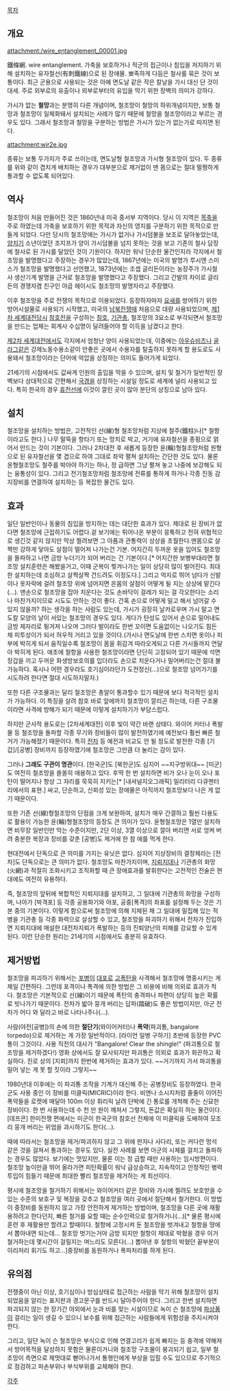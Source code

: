 [[목차]]
== 개요 ==
attachment:/wire_entanglement_00001.jpg

鐵條網. wire entanglement. 가축을 보호하거나 적군의 접근이나 침입을 저지하기 위해 설치하는 유자철선(有刺鐵線)으로 된 장애물. 뾰족하게 다듬은 철사를 묶은 것이 보통이다. 최근 군용으로 사용되는 것은 아예 면도날 같은 작은 칼날을 가시 대신 단 것이 대세. 주로 외부로의 유출이나 외부로부터의 유입을 막기 위한 장벽의 의미가 강하다.

가시가 없는 '''철망'''과는 분명히 다른 개념이며, 철조망이 철망의 하위개념이지만, 보통 철망과 철조망이 일체화돼서 설치되는 사례가 많기 때문에 철망을 철조망이라고 부르는 경우도 있다. 그래서 철조망과 철망을 구분하는 방법은 가시가 있는가 없는가로 따지면 된다.


attachment:wir2e.jpg

종류는 보통 두가지가 주로 쓰이는데, 면도날형 철조망과 가시형 철조망이 있다. 두 종류를 위와 같이 겹치게 배치하는 경우가 대부분으로 제거없이 맨 몸으로는 절대 멀쩡하게 통과할 수 없도록 되어있다.   

== 역사 ==
철조망이 처음 만들어진 것은 1860년내 미국 중서부 지역이다. 당시 이 지역은 [[목축]]을 주로 하였는데 가축을 보호하기 위한 목적과 자신의 영지를 구분하기 위한 목적으로 만들게 되었다. 다만 당시의 철조망에는 가시가 없거나 가시덤불을 보조로 달아놓았는데, [[양치기]] 소년이었던 조지프가 양이 가시덤불을 넘지 못하는 것을 보고 기존의 철사 담장에 철사로 된 가시를 달았던 것이 기원이다. 하지만 워낙 단순한 물건인지라 각지에서 철조망을 발명했다고 주장하는 경우가 많았는데, 1867년에는 미국의 발명가 루시엔 스미스가 철조망을 발명했다고 선언했고, 1873년에는 조셉 글리든이라는 농장주가 가시철사 생산기계 발명을 근거로 철조망을 발명했다고 주장했다. 그리고 간발의 차이로 글리든의 경쟁자겸 친구인 야곱 헤이시도 철조망의 발명자라고 주장했다.

이후 철조망을 주로 전쟁의 목적으로 이용되었다. 등장하자마자 [[요새]]를 방어하기 위한 방어시설물로 사용되기 시작했고, 미국의 [[남북전쟁]]때 처음으로 대량 사용되었으며, [[제1차 세계대전]]당시 [[참호전]]을 구성하는 [[참호]], [[기관총]], 철조망의 3요소로 부각되면서 철조망을 만드는 업체는 회계사 수십명이 달려들어야 할 이득을 남겼다고 한다.

[[제2차 세계대전]]에서도 각지에서 엄청난 양이 사용되었는데, 이중에는 [[아우슈비츠]]나 [[굴라그]]같은 강제노동수용소같이 안좋은 곳에서 수용자를 탈출하지 못하게 할 용도로도 사용돼서 철조망이라는 단어에 억압을 상징하는 의미도 들어가게 되었다.

21세기의 시점에서도 값싸게 인원의 출입을 막을 수 있으며, 설치 및 철거가 일반적인 장벽보다 상대적으로 간편해서 [[국경]]을 상징하는 시설일 정도로 세계에 널리 사용되고 있다. 특히 한국의 경우 [[휴전선]]에 이것이 깔린 곳이 많아 분단의 상징으로 남아 있다.

== 설치 ==
철조망을 설치하는 방법은, 고전적인 선(線)형 철조망처럼 지상에 철주(鐵柱)나[* 철항이라고도 한다.] 나무 말뚝을 항타기 또는 망치로 박고, 거기에 유자철선을 종횡으로 얽어서 만드는 것이 기본이다. 그러나 2차대전 후 새롭게 등장한 윤(輪)형철조망처럼 원형으로 된 유자철선을 몇 겹으로 하여 그대로 좌악 펼쳐 설치하는 간단한 것도 있다. 물론 윤형철조망도 철주를 박아야 하기는 하나, 정 급하면 그냥 펼쳐 놓고 나중에 보강해도 되는 융통성이 있다. 그리고 전기철조망처럼 철조망에 전류를 통하게 하거나 각종 진동 감지장비를 연결하여 설치하는 등 복잡한 물건도 있다.

== 효과 ==
일단 일반인이나 동물의 침입을 방지하는 데는 대단한 효과가 있다. 제대로 된 장비가 없다면 철조망에 근접하기도 어렵다.겉 보기에는 튀어나온 부분이 뭉툭하고 전혀 위협적으로 생긴것 같지 않지만 막상 찔려보면 그 아픔과 관통력이 상상을 초월한다.맨몸으로 살짝만 강하게 닿아도 살점이 떨어져 나가는건 기본. 어지간히 두꺼운 옷을 입어도 철조망을 돌파하고 나면 금방 누더기가 되어 버리는 건 기본이다.[* 어지간한 보병부대라면 철조망 설치훈련은 해봤을거고, 이때 군복이 찢겨나가는 일이 상당히 많이 벌어진다. 최대한 설치하는데 조심하고 살짝살짝 건드려도 이정도다.] 그리고 억지로 뛰어 넘다가 신발이나 옷자락에 걸려 철조망 위에 넘어지면 온몸의 살점이 어떻게 될 지는 상상에 맡긴다(…). 맨손으로 철조망을 잡아 치운다는 것도 손바닥이 걸레가 되는 걸 각오한다는 소리나 마찬가지이므로 시도도 안하는 것이 좋다. 간혹 손으로 어떻게 밀고 해서 넘어갈 수 있지 않을까? 하는 생각을 하는 사람도 있는데, 가시가 굉장히 날카로우며 가시 말고 면도칼 모양의 날이 서있는 철조망의 경우도 있다. 게다가 탄성도 있어서 손으로 밀어내도 금방 제자리로 튕겨져 나오며 그러다 발이라도 한번 꼬이면 도움없이는 나오기도 힘든 채 피투성이가 되서 허우적 거리고 있을 것이다.(가시나 면도날에 한번 스치면 옷이나 피부에 박히게 되서 움직일수록 철조망이 몸을 휘감겨 따라오게되고 다른 가시들까지 연달아 박히게 된다. 애초에 철항을 사용한 철조망이라면 단단히 고정되어 있기 때문에 석면장갑을 끼고 두꺼운 화생방보호의를 입더라도 손으로 치운다거나 밀어버리는건 절대 불가능하다. 혹시나 어떤 경우라도 호기심이라던가 도전정신(...)으로 철조망 넘어가기를 시도하려 한다면 절대 시도하지말자.)

또한 다른 구조물과는 달리 철조망은 총알이 통과할수 있기 때문에 보다 적극적인 설치가 가능하다. 이 특징을 살려 참호 바로 앞에까지 철조망이 깔리곤 하는데, 다른 구조물이라면 사격에 방해가 되기 때문에 이렇게 설치하기가 부담스럽다.

하지만 군사적 용도로는 [2차세계대전] 이후 빛이 약간 바랜 상태다. 와이어 커터나 폭발물 등 철조망을 돌파할 각종 무기와 장비들이 많이 발전하였기에 예전보다 훨씬 빠른 철거가 가능해졌기 때문이다. 특히 [[전차]] 등 예전과 비교도 안 될 정도로 발전한 각종 [기갑]/[공병] 장비까지 등장하였기에 철조망은 그만큼 더 눌리는 감이 있다.

그러나 '''그래도 구관이 명관'''이다. [한국군]도 [북한군]도 심지어 ~~지구방위대~~ [미군]도 여전히 철조망을 쏠쏠히 애용하고 있다. 후딱 한 번 설치하면 비가 오나 눈이 오나 포탄이 떨어지나 항상 그 자리를 묵묵히 지키는[* [내셔널지오그래픽] 밀리터리 다큐멘터리에서의 표현.] 싸고, 단순하고, 신뢰성 있는 장애물은 아직까지 철조망보다 나은 게 없기 때문이다.

또한 기존 선(線)형철조망의 단점을 크게 보완하여, 설치가 매우 간결하고 훨씬 다용도로 활용이 가능한 윤(輪)형철조망의 등장도 큰 의미가 있다. 윤형철조망은 1열만 설치하면 비무장 일반인만 막는 수준이지만, 2단 이상, 3열 이상으로 깔아 버리면 서로 엉켜 버려 충분한 복장과 장비를 갖춘 [공병]도 제거에 한 참 애를 먹게 한다.

현대전에서 단독으로 큰 의미를 가지는 유닛은 없다. 심지어 지상장비의 결정체라는 [전차]도 단독으로는 큰 의미가 없다. 철조망도 마찬가지이며, [[지뢰]]지대나 기관총의 화망(火網)과 적절히 조화시키고 조직화할 때 큰 장애효과를 발휘한다는 고전적인 전술은 현대에도 여전히 유용하다.  

즉, 철조망의 앞뒤에 복합적인 지뢰지대를 설치하고, 그 일대에 기관총의 화망을 구성하며, 나아가 [박격포] 등 각종 공용화기와 야포, 공중[폭격]의 좌표를 설정해 두는 것은 기본 중의 기본이다. 이렇게 함으로써 철조망에 의해 지체된 채 그 일대에 밀집해 있는 적병을 기관총 등 각종 화력으로 살상할 수 있고, 철조망을 파괴하기 위해서 전차가 진입하면 지뢰지대에 매설한 대전차지뢰가 폭발하는 등의 진퇴양난의 피해를 강요할 수 있게 된다. 이런 단순한 원리는 21세기의 시점에서도 충분히 유효하다.

== 제거방법 ==
철조망을 파괴하기 위해서는 [[포병]]이 [[대포]]로 [[고폭탄]]을 사격해서 철조망에 명중시키는 게 제일 간편하다. 그런데 포격이나 폭격에 의한 방법은 그 비용에 비해 의외로 효과가 적다. 철조망은 기본적으로 선(線)이기 때문에 폭탄의 충격파나 파편이 상당히 높은 확률로 빗나가기 때문이다. 전차가 밟아 뭉개 버리는 답파(踏破)도 좋은 방법이지만, 아군 전차가 어디 와 달라고 바로 나타나주나(…). 

사람(야전[공병])의 손에 의한 '''절단기'''(와이어커터)나 '''폭약'''(파괴통, bangalore torpedo)으로 제거하는 게 가장 일반적이다. [라이언 일병 구하기] 초반에 등장한 PVC 통이 그것이다. 사용 직전의 대사가 "Bangalore! Clear the shingle!" (파괴통으로 철조망을 제거하겠다!) 영화 상에서도 잘 묘사되지만 파괴통은 의외로 효과가 화끈하고 확실하다. 진로 상의 [지뢰]까지 한번에 제거하는 효과가 있다. ~~거기까지 가서 파괴통을 밀어 넣는 게 못 할 짓이라 그렇지~~

1980년대 이후에는 이 파괴통 조작을 기계가 대신해 주는 공병장비도 등장하였다. 한국군도 사용 중인 이 장비를 미클릭(MICRIC)이라 한다. 비엔나 소시지처럼 줄줄이 이어진 폭약들을 로켓에 매달아 100m 이상 휘리릭 날려 단박에 긴 통로를 개척해 주는 신묘한 장비이다. 한 번 사용하는데 수 천 만 원이 깨져서 그렇지, 돈값은 확실히 하는 물건이다. [데프콘] 한미전쟁 편에서는 미군이 한국군의 참호선 전체에 이 미클릭을 도배하여 모조리 뭉개 버리는 위엄을 과시하기도 한다(…).

때에 따라서는 철조망을 제거/파괴하지 않고 그 위에 판자나 사다리, 또는 커다란 멍석 같은 것을 걸쳐서 통과하는 경우도 있다. 실전 사례를 보면 아군의 시체를 걸치고 돌파하는 경우도 많았다. 보기에는 멋있지만, 물론 이는 정 급할 때만 사용하는 임시방편이다. 철조망 높이만큼 뛰어 올라가면 피탄확률이 워낙 급상승하고, 지속적이고 안정적인 병력 투입이 힘들기 때문에 최대한 빨리 철조망을 제거하는 게 최선이다.

평시에 철조망을 철거하기 위해서는 와이어커터 같은 장비와 가시에 찔려도 보호받을 수 있는 수준의 보호구 및 복장을 갖추고 철조망을 여러 곳에서 절단해서 철거한다. 이 방법이 중장비를 동원하지 않고 가장 안전하게 제거하는 방법이며, 철조망을 다른 곳에 재활용하려고 한다던지, 빠른 철거를 요할 때는 순수인력으로 철거하거나(...)[* 물론 평시에 훈련 후 재활용만 할려고 할때이다. 철항에 고정시켜 둔 철조망을 벗겨내고 철항을 땅에서 뽑아내면 되는데... 철조망 벗기는거야 금방 되지만 철항이 제대로 박혔을 경우 이거 철거하는데 몇시간이 걸릴지는 며느리도 모른다(...) 뽑아낸 후 철항의 박혔던 끝부분이 이리저리 휘기도 하고...]중장비를 동원하거나 폭파처리를 하게 된다.

== 유의점 ==
전쟁중이 아닌 이상, 호기심이나 방심상태로 접근하는 사람을 막기 위해 철조망이 설치되었음을 알리는 표지판과 경고문구를 반드시 달아주어야 한다. 그리고 한번 설치하면 파괴되지 않는 한 장기간 야외에서 눈과 비를 맞는 시설이므로 녹이 슨 철조망에 [[파상풍]]이 걸리는 일이 생길 수 있으니 보수를 위해 접근하는 사람들에게 위험성을 주지시켜야 한다.

그리고, 일단 녹이 슨 철조망은 부식으로 인해 연결고리가 쉽게 빠지는 등 충격에 약해져서 방어목적을 달성하지 못함은 물론이거니와 철조망 구조물이 붕괴되기 쉽고, 일부 철조망이 측면으로 제멋대로 뻗어나가서 통행인에게 부상을 입힐 수도 있으므로 주기적으로 점검하고 파손부위나 부식부위를 교체해야 한다. 


[[각주]]
